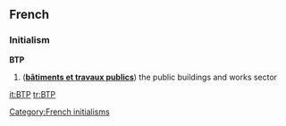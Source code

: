 ==French==
===Initialism===
'''BTP''' {{m}}

# ('''[[bâtiments et travaux publics]]''') the public buildings and works sector

[[Category:French initialisms]]

[[it:BTP]]
[[tr:BTP]]